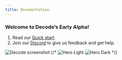 ```yaml
---
title: Documentation
---
```


### Welcome to Decode’s Early Alpha!

1. Read our [Quick start](/quickstart).
2. Join our [Discord](https://discord.gg/3mRDPuS2Sn) to give us feedback and get help.

<img className="block" src="/images/hero-light.png" alt="Decode screenshot" />
{/* <img
  className="block dark:hidden"
  src="/images/hero-light.png"
  alt="Hero Light"
/>
<img
  className="hidden dark:block"
  src="/images/hero-dark.png"
  alt="Hero Dark"
/> */}
